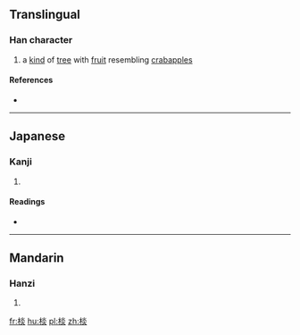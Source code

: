 ==Translingual==

===Han character===
{{Han char|rn=75|rad=木|as=08|sn=12|four=49989|canj=DFF|ids=⿰木炎}}

# {{context|archaic|lang=zh}} {{context|literary|lang=zh}} a [[kind]] of [[tree]] with [[fruit]] resembling [[crabapple]]s

====References====
* {{Han ref|kx=0534.040|dkj=14967|dj=0922.030|hdz=21238.050|uh=68EA|ud=26858|bh=D9B0|bd=55728}}

----

==Japanese==

===Kanji===
{{ja-kanji|grade=|rs=木08}}

# {{defn|lang=ja|sort=木08}}

====Readings====
* {{ja-readings|on=[[えん]] (en), [[せん]] (sen)|kun=}}

----

==Mandarin==

===Hanzi===
{{cmn-hanzi|pin=[[yǎn]] ([[yan3]])|wg=yen<sup>3</sup>}}

# {{defn|lang=cmn|sort=木08}}

[[fr:棪]]
[[hu:棪]]
[[pl:棪]]
[[zh:棪]]